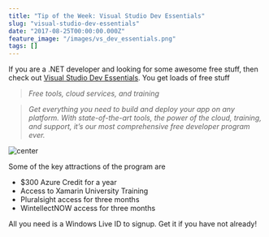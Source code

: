 ```yaml
---
title: "Tip of the Week: Visual Studio Dev Essentials"
slug: "visual-studio-dev-essentials"
date: "2017-08-25T00:00:00.000Z"
feature_image: "/images/vs_dev_essentials.png"
tags: []
---
```


If you are a .NET developer and looking for some awesome free stuff, then check out [Visual Studio Dev Essentials](https://www.visualstudio.com/dev-essentials/). You get loads of free stuff

> _Free tools, cloud services, and training_

> _Get everything you need to build and deploy your app on any platform. With state-of-the-art tools, the power of the cloud, training, and support, it’s our most comprehensive free developer program ever._

![center](/images/vs_dev_essentials.png)

Some of the key attractions of the program are

*   $300 Azure Credit for a year
*   Access to Xamarin University Training
*   Pluralsight access for three months
*   WintellectNOW access for three months

All you need is a Windows Live ID to signup. Get it if you have not already!